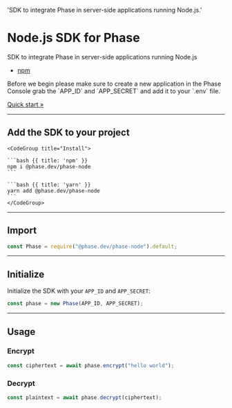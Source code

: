  'SDK to integrate Phase in server-side applications running Node.js.'

# Node.js SDK for Phase

SDK to integrate Phase in server-side applications running Node.js

- [npm](https://www.npmjs.com/package/@phase.dev/phase-node)

<Note>
  Before we begin please make sure to create a new application in the Phase Console grab the `APP_ID` and `APP_SECRET` and add it to your `.env` file.
  
  [Quick start &raquo;](/quickstart)
</Note>

---

## Add the SDK to your project


    <CodeGroup title="Install">

    ```bash {{ title: 'npm' }}
    npm i @phase.dev/phase-node
    ```

    ```bash {{ title: 'yarn' }}
    yarn add @phase.dev/phase-node
    ```
    </CodeGroup>
--- 

## Import

```js
const Phase = require("@phase.dev/phase-node").default;
```
---

## Initialize

Initialize the SDK with your `APP_ID` and `APP_SECRET`:

```js
const phase = new Phase(APP_ID, APP_SECRET);
```
---

## Usage

### Encrypt

```js
const ciphertext = await phase.encrypt("hello world");
```

### Decrypt

```js
const plaintext = await phase.decrypt(ciphertext);
```
